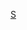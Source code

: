 {{Commons category|Phocoena}}
{{Wikispecies|Phocoena}}
{{Classification bar|脊索動物門|哺乳類|偶蹄目|鲸河马形亚目|鲸下目|齒鯨小目|海豚總科|海豚科|鼠海豚属}}
{{Category more}}

[[Category:鼠海豚科|S]]
